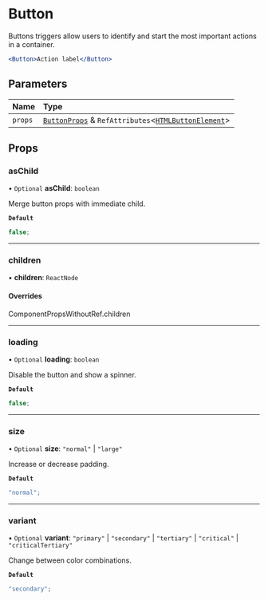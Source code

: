 # Button

Buttons triggers allow users to identify and start the most important actions in a container.

```jsx copy showLineNumbers
<Button>Action label</Button>
```

## Parameters

| Name    | Type                                                                                                                                                  |
| :------ | :---------------------------------------------------------------------------------------------------------------------------------------------------- |
| `props` | [`ButtonProps`](/components/button/props.md) & `RefAttributes`\<[`HTMLButtonElement`](https://developer.mozilla.org/docs/Web/API/HTMLButtonElement)\> |

## Props

### asChild

• `Optional` **asChild**: `boolean`

Merge button props with immediate child.

**`Default`**

```ts
false;
```

---

### children

• **children**: `ReactNode`

#### Overrides

ComponentPropsWithoutRef.children

---

### loading

• `Optional` **loading**: `boolean`

Disable the button and show a spinner.

**`Default`**

```ts
false;
```

---

### size

• `Optional` **size**: `"normal"` \| `"large"`

Increase or decrease padding.

**`Default`**

```ts
"normal";
```

---

### variant

• `Optional` **variant**: `"primary"` \| `"secondary"` \| `"tertiary"` \| `"critical"` \| `"criticalTertiary"`

Change between color combinations.

**`Default`**

```ts
"secondary";
```
